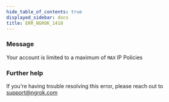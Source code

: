 ```yaml
---
hide_table_of_contents: true
displayed_sidebar: docs
title: ERR_NGROK_1410
---
```


### Message

Your account is limited to a maximum of `MAX` IP Policies

### Further help

If you're having trouble resolving this error, please reach out to [support@ngrok.com](mailto:support@ngrok.com?subject=Help%20with%20ERR_NGROK_1410)
